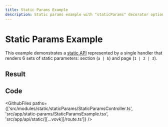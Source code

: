 ```yaml
---
title: Static Params Example
description: Static params example with "staticParams" decorator option
---
```



# Static Params Example

This example demonstrates a [static API](https://vovk.dev/segment/static) represented by a single handler that renders 6 sets of static parameters: section (`a | b`) and page (`1 | 2 | 3`).

## Result

<Example>
  <StaticParamsExample />
</Example>

## Code

<GithubFiles
  paths={['src/modules/static/staticParams/StaticParamsController.ts', 'src/app/static-params/StaticParamsExample.tsx', 'src/app/api/static/[[...vovk]]/route.ts']}
/>
